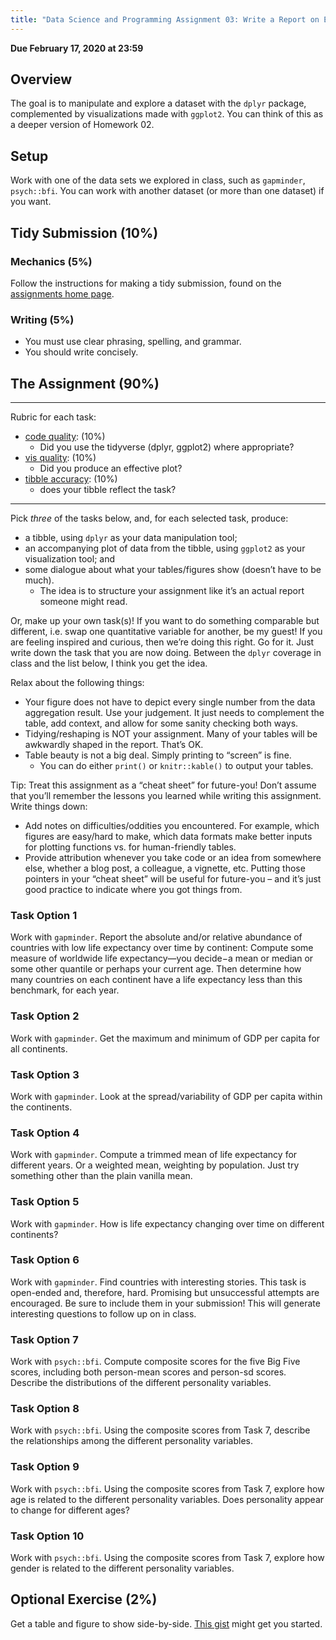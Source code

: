 ```yaml
---
title: "Data Science and Programming Assignment 03: Write a Report on Exploring a Dataset"
---
```


__Due February 17, 2020 at 23:59__


## Overview

The goal is to manipulate and explore a dataset with the `dplyr` package, 
complemented by visualizations made with `ggplot2`. You can think of this as a 
deeper version of Homework 02.

## Setup

Work with one of the data sets we explored in class, such as `gapminder`, 
`psych::bfi`. You can work with another dataset (or more than one dataset) if 
you want.

## Tidy Submission (10%)

### Mechanics (5%)

Follow the instructions for making a tidy submission, found on the 
[assignments home page](/evaluation/assignments).

### Writing (5%)

- You must use clear phrasing, spelling, and grammar.
- You should write concisely. 

## The Assignment (90%)

---

Rubric for each task:

- [code quality](https://github.com/UBC-MDS/public/blob/master/rubric/rubric_quality.md): (10%)
	- Did you use the tidyverse (dplyr, ggplot2) where appropriate?
- [vis quality](https://github.com/UBC-MDS/public/blob/master/rubric/rubric_viz.md): (10%)
	- Did you produce an effective plot?
- [tibble accuracy](https://github.com/UBC-MDS/public/blob/master/rubric/rubric_accuracy.md): (10%)
	- does your tibble reflect the task?

---

Pick _*three*_ of the tasks below, and, for each selected task, produce: 

- a tibble, using `dplyr` as your data manipulation tool;
- an accompanying plot of data from the tibble, using `ggplot2` as your visualization tool; and
- some dialogue about what your tables/figures show (doesn't have to be much).
  - The idea is to structure your assignment like it's an actual report someone
    might read.

Or, make up your own task(s)! If you want to do something comparable but different, 
i.e. swap one quantitative variable for another, be my guest! If you are feeling 
inspired and curious, then we're doing this right. Go for it. Just write down the 
task that you are now doing. Between the `dplyr` coverage in class and the list 
below, I think you get the idea.

Relax about the following things:

- Your figure does not have to depict every single number from the data 
  aggregation result. Use your judgement. It just needs to complement the table, 
  add context, and allow for some sanity checking both ways.
- Tidying/reshaping is NOT your assignment. Many of your tables will be 
  awkwardly shaped in the report. That's OK.
- Table beauty is not a big deal. Simply printing to "screen" is fine.
  - You can do either `print()` or `knitr::kable()` to output your tables.

Tip: Treat this assignment as a "cheat sheet" for future-you! Don't assume that 
you'll remember the lessons you learned while writing this assignment. Write 
things down:

- Add notes on difficulties/oddities you encountered. For example, which figures 
  are easy/hard to make, which data formats make better inputs for plotting 
  functions vs. for human-friendly tables.
- Provide attribution whenever you take code or an idea from somewhere else, 
  whether a blog post, a colleague, a vignette, etc. Putting those pointers in 
  your "cheat sheet" will be useful for future-you -- and it's just good 
  practice to indicate where you got things from.


### Task Option 1

Work with `gapminder`. Report the absolute and/or relative abundance of countries 
with low life expectancy over time by continent: Compute some measure of 
worldwide life expectancy—you decide−a mean or median or some other quantile or 
perhaps your current age. Then determine how many countries on each continent 
have a life expectancy less than this benchmark, for each year.

### Task Option 2

Work with `gapminder`. Get the maximum and minimum of GDP per capita for all 
continents.

### Task Option 3

Work with `gapminder`. Look at the spread/variability of GDP per capita within 
the continents.

### Task Option 4

Work with `gapminder`. Compute a trimmed mean of life expectancy for different 
years. Or a weighted mean, weighting by population. Just try something other 
than the plain vanilla mean.

### Task Option 5

Work with `gapminder`. How is life expectancy changing over time on different 
continents?

### Task Option 6

Work with `gapminder`. Find countries with interesting stories. This task is 
open-ended and, therefore, hard. Promising but unsuccessful attempts are 
encouraged. Be sure to include them in your submission! This will generate 
interesting questions to follow up on in class.

### Task Option 7

Work with `psych::bfi`. Compute composite scores for the five Big Five scores, 
including both person-mean scores and person-sd scores. Describe the 
distributions of the different personality variables.

### Task Option 8

Work with `psych::bfi`. Using the composite scores from Task 7, describe the 
relationships among the different personality variables.

### Task Option 9

Work with `psych::bfi`. Using the composite scores from Task 7, explore how age
is related to the different personality variables. Does personality appear to 
change for different ages?

### Task Option 10

Work with `psych::bfi`. Using the composite scores from Task 7, explore how gender
is related to the different personality variables.


## Optional Exercise (2%)

Get a table and figure to show side-by-side. 
[This gist](https://gist.github.com/jennybc/e9e9aba6ba18c72cec26) might get you 
started.
